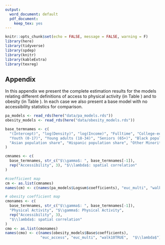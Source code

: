 ```yaml
---
output:
  word_document: default
  pdf_document:
    keep_tex: yes
---
```


```r
knitr::opts_chunk$set(echo = FALSE, message = FALSE, warning = F)
library(here)
library(tidyverse)
library(spdep)
library(knitr)
library(kableExtra)
library(texreg)
```

## Appendix

In this appendix we present the complete estimation results for the models 
relating different definitions of access to physical activity (in Table
\ref{tab:pa-fullmodels}) and to obesity (in Table \ref{tab:ob-fullmodels}). In
each case we also present a base model with no accessibility statistics for
comparison.

```r
pa_models <- read_rds(here("data/pa_models.rds"))
obesity_models <- read_rds(here("data/obesity_models.rds"))
```

```r
base_termnames <- c(
  "(Intercept)", "log(Density)", "log(Income)", "Fulltime", "College-educated",  "Single Adults",
  "Youth (0-17)", "Young adults (18-34)", "Seniors (65+)", "Black population share",
  "Asian population share", "Hispanic population share", "Other Minorities"
)

cmnames <- c(
  base_termnames, str_c("$\\gamma$: ", base_termnames[-1]), 
  rep("Accessibility", 3), "$\\lambda$: spatial correlation"
)

#coefficient map
cm <- as.list(cmnames)
names(cm) <- c(names(pa_models$Logsum$coefficients), "euc_multi", "walk10TRUE", "$\\lambda$")

# obesity coefficient map
cmonames <- c(
  base_termnames, str_c("$\\gamma$: ", base_termnames[-1]), 
  "Physical Activity", "$\\gamma$: Physical Activity",
  rep("Accessibility", 3),
  "$\\lambda$: spatial correlation"
)
cmo <- as.list(cmonames)
names(cmo) <- c(names(obesity_models$Base$coefficients), 
                "euc_access", "euc_multi", "walk10TRUE",  "$\\lambda$")
```

\begin{table*}
  \caption{\label{tab:pa-fullmodels} Estimated Effect of Accessibility on Physical Activity Rates}
  \begin{center}
  \scalebox{0.8}{
```r
texreg(
  pa_models, digits = 4, ci.force = TRUE,
  booktabs = TRUE, use.packages = FALSE, 
  custom.coef.map = cm,
  custom.model.names = c("No Access", "Size and Distance", "Amenities", "10-minute Walk"), 
  table = F,
  include.aic = F, include.lr = F,
  custom.note = "%stars 95\\% confidence interval in brackets.")
```
}\end{center}
\end{table*}


\begin{table*}
  \caption{\label{tab:ob-fullmodels} Estimated Effect of Accessibility on Obesity Rates}
  \begin{center}
  \scalebox{0.8}{
```r
texreg(
  obesity_models, digits = 4, ci.force = TRUE,
  booktabs = TRUE, use.packages = FALSE, 
  custom.coef.map = cmo,
  custom.model.names = c("No Access", "Size and Distance", "Amenities", "10-minute Walk"), 
  table = F,
  include.aic = F, include.lr = F,
  custom.note = "%stars 95\\% confidence interval in brackets.")
```
}\end{center}
\end{table*}
